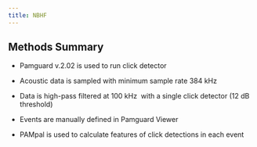 ```yaml
---
title: NBHF
---
```


## Methods Summary

-   Pamguard v.2.02 is used to run click detector 

-   Acoustic data is sampled with minimum sample rate 384 kHz

-   Data is high-pass filtered at 100 kHz  with a single click detector (12 dB threshold) 

-   Events are manually defined in Pamguard Viewer

-   PAMpal is used to calculate features of click detections in each event

